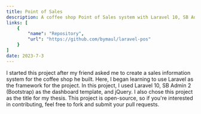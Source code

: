 ```yaml
---
title: Point of Sales
description: A coffee shop Point of Sales system with Laravel 10, SB Admin 2, and jQuery. My thesis project, now open-source. Contribute freely!
links: [
    {
        "name": "Repository",
        "url": "https://github.com/bymaul/laravel-pos"
    }
]
date: 2023-7-3
---
```


I started this project after my friend asked me to create a sales information system for the coffee shop he built. Here, I began learning to use Laravel as the framework for the project. In this project, I used Laravel 10, SB Admin 2 (Bootstrap) as the dashboard template, and jQuery. I also chose this project as the title for my thesis. This project is open-source, so if you're interested in contributing, feel free to fork and submit your pull requests.
